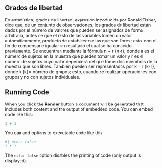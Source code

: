 ## Grados de libertad

En estadística, grados de libertad, expresión introducida por Ronald Fisher, dice que, de un conjunto de observaciones, los grados de libertad están dados por el número de valores que pueden ser asignados de forma arbitraria, antes de que el resto de las variables tomen un valor automáticamente, producto de establecerse las que son libres; esto, con el fin de compensar e igualar un resultado el cual se ha conocido previamente. Se encuentran mediante la fórmula n − r {\displaystyle n-r}, donde n es el número de sujetos en la muestra que pueden tomar un valor y r es el número de sujetos cuyo valor dependerá del que tomen los miembros de la muestra que son libres. También pueden ser representados por k − r {\displaystyle k-r}, donde k {\displaystyle k}= número de grupos; esto, cuando se realizan operaciones con grupos y no con sujetos individuales. 

## Running Code

When you click the **Render** button a document will be generated that includes both content and the output of embedded code. You can embed code like this:

```r
1 + 1
```

You can add options to executable code like this

```r
#| echo: false
2 * 2
```

The `echo: false` option disables the printing of code (only output is displayed).
